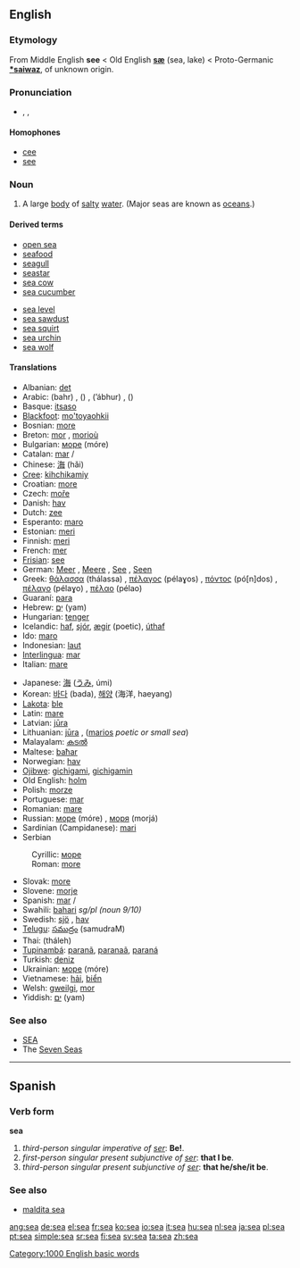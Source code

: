 ==English==

{{rank|party|sight|electronic|456|sea|necessary|idea|reached}}

===Etymology===
From Middle English '''see''' < Old English '''[[sæ]]''' (sea, lake) < Proto-Germanic '''[[*saiwaz]]''', of unknown origin.

===Pronunciation===
*{{AHD|sē}}, {{IPA|/siː/}}, {{SAMPA|/si:/}}

====Homophones====
*[[cee]]
*[[see]]

===Noun===
{{en-noun-reg}}

# A large [[body]] of [[salty]] [[water]]. (Major seas are known as [[ocean]]s.)

====Derived terms====
{{top2}}
*[[open sea]]
*[[seafood]]
*[[seagull]]
*[[seastar]]
*[[sea cow]]
*[[sea cucumber]]
{{mid2}}
*[[sea level]]
*[[sea sawdust]]
*[[sea squirt]]
*[[sea urchin]]
*[[sea wolf]]
{{bottom}}

====Translations====
{{top}}
*Albanian: [[det]]
*Arabic: {{ARchar|[[بحر|بَحْرٌ]]}} (bahr) {{m}}, {{ARchar|[[بحر|بُحُورٌ]]}} ({{IPAchar|buhúːr}}) {{p}}, {{ARchar|[[ابحر|أبْحُرٌ]]}} (’ábhur) {{p}}, {{ARchar|[[بحار|بِحَارٌ]]}} ({{IPAchar|biháːr}}) {{p}}
*Basque: [[itsaso]]
*[[Blackfoot]]: [[mo'toyaohkii]]
*Bosnian: [[more#Bosnian|more]] {{n}}
*Breton: [[mor]] {{m}}, [[morioù]] {{p}}
*Bulgarian: [[море]] (móre) {{n}}
*Catalan: [[mar]] {{m}}/{{f}}
*Chinese: [[海]] (hǎi)
*[[Cree]]: [[kihchikamiy]]
*Croatian: [[more#Croatian|more]] {{n}}
*Czech: [[moře]] {{n}}
*Danish: [[hav]] {{n}}
*Dutch: [[zee]] {{f}}
*Esperanto: [[maro]]
*Estonian: [[meri]]
*Finnish: [[meri]]
*French: [[mer]] {{f}}
*[[Frisian]]: [[see#Frisian|see]] {{f}}
*German: [[Meer]] {{n}}, [[Meere]] {{p}}, [[See#German|See]] {{f}}, [[Seen#German|Seen]] {{p}}
*Greek: [[θάλασσα]] (thálassa) {{f}}, [[πέλαγος]] (pélaɣos) {{n}}, [[πόντος]] (pó[n]dos) {{m}}, [[πέλαγο]] (pélaɣo) {{n}}, [[πέλαο]] (pélao) {{n}}
*Guaraní: [[para#Guaraní|para]]
*Hebrew: [[ים|יָם]] (yam) {{m}}
*Hungarian: [[tenger]]
*Icelandic: [[haf]], [[sjór]], [[ægir]] (poetic), [[úthaf]]
*Ido: [[maro]]
*Indonesian: [[laut]]
*[[Interlingua]]: [[mar]]
*Italian: [[mare#Italian|mare]] {{m}}
{{mid}}
*Japanese: [[海]] ([[うみ]], úmi)
*Korean: [[바다]] (bada), [[해양]] (海洋, haeyang)
*[[Lakota]]: [[ble]]
*Latin: [[mare#Latin|mare]] {{n}}
*Latvian: [[jūra]] {{f}}
*Lithuanian: [[jūra]] {{f}}, ([[marios]] {{f}} ''poetic or small sea'')
*Malayalam: [[കടൽ]] {{Unicode|(kaṭal)}}
*Maltese: [[baħar]]
*Norwegian: [[hav]] {{n}}
*[[Ojibwe]]: [[gichigami]], [[gichigamin]] {{p}}
*Old English: [[holm#Old English|holm]]
*Polish: [[morze]] {{n}}
*Portuguese: [[mar]] {{m}}
*Romanian: [[mare#Romanian|mare]] {{f}}
*Russian: [[море]] (móre) {{n}}, [[моря]] (morjá) {{p}}
*Sardinian (Campidanese): [[mari]] {{m}}
*Serbian
:Cyrillic: [[море]] {{n}}
:Roman: [[more#Serbian|more]] {{n}}
*Slovak: [[more#Slovak|more]] {{n}}
*Slovene: [[morje]] {{n}}
*Spanish: [[mar]] {{m}}/{{f}}
*Swahili: [[bahari]] ''sg/pl (noun 9/10)''
*Swedish: [[sjö]] {{c}}, [[hav]] {{n}}
*[[Telugu]]: [[సముద్రం]] (samudraM)
*Thai: {{THchar|[[ทะเล]]}} (tháleh)
*[[Tupinambá]]: [[paranã]], [[paranaã]], [[paraná]]
*Turkish: [[deniz]]
*Ukrainian: [[море]] (móre) {{n}}
*Vietnamese: [[hải]], [[biển]]
*Welsh: [[gweilgi]], [[mor]]
*Yiddish: [[ים]] (yam)
{{bottom}}

===See also===
*[[SEA]]
*The [[Seven Seas]]

----

==Spanish==

===Verb form===
'''sea'''

# ''third-person singular imperative of [[ser]]'': '''Be!'''.
# ''first-person singular present subjunctive of [[ser]]'': '''that I be'''.
# ''third-person singular present subjunctive of [[ser]]'': '''that he/she/it be'''.

===See also===
*[[maldita sea]]

[[Category:1000 English basic words]]

[[ang:sea]]
[[de:sea]]
[[el:sea]]
[[fr:sea]]
[[ko:sea]]
[[io:sea]]
[[it:sea]]
[[hu:sea]]
[[nl:sea]]
[[ja:sea]]
[[pl:sea]]
[[pt:sea]]
[[simple:sea]]
[[sr:sea]]
[[fi:sea]]
[[sv:sea]]
[[ta:sea]]
[[zh:sea]]